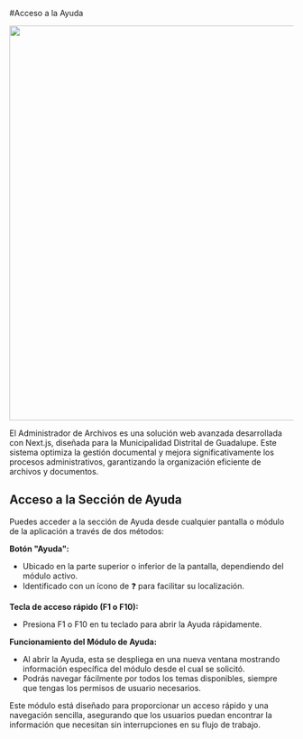 #Acceso a la Ayuda

 <img src="/images/inicio.png" width="700px" />

El Administrador de Archivos es una solución web avanzada desarrollada con Next.js, diseñada para la Municipalidad Distrital de Guadalupe. Este sistema optimiza la gestión documental y mejora significativamente los procesos administrativos, garantizando la organización eficiente de archivos y documentos.

## Acceso a la Sección de Ayuda

Puedes acceder a la sección de Ayuda desde cualquier pantalla o módulo de la aplicación a través de dos métodos:

**Botón "Ayuda":**

- Ubicado en la parte superior o inferior de la pantalla, dependiendo del módulo activo.
- Identificado con un ícono de ❓ para facilitar su localización.

**Tecla de acceso rápido (F1 o  F10):**

- Presiona F1 o F10 en tu teclado para abrir la Ayuda rápidamente.

**Funcionamiento del Módulo de Ayuda:**

- Al abrir la Ayuda, esta se despliega en una nueva ventana mostrando información específica del módulo desde el cual se solicitó.
- Podrás navegar fácilmente por todos los temas disponibles, siempre que tengas los permisos de usuario necesarios.


Este módulo está diseñado para proporcionar un acceso rápido y una navegación sencilla, asegurando que los usuarios puedan encontrar la información que necesitan sin interrupciones en su flujo de trabajo.
